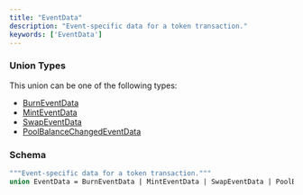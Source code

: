 ```yaml
---
title: "EventData"
description: "Event-specific data for a token transaction."
keywords: ['EventData']
---
```


### Union Types

This union can be one of the following types:

- [BurnEventData](/api-reference/types/burneventdata)
- [MintEventData](/api-reference/types/minteventdata)
- [SwapEventData](/api-reference/types/swapeventdata)
- [PoolBalanceChangedEventData](/api-reference/types/poolbalancechangedeventdata)

### Schema


```graphql 
"""Event-specific data for a token transaction."""
union EventData = BurnEventData | MintEventData | SwapEventData | PoolBalanceChangedEventData
```
